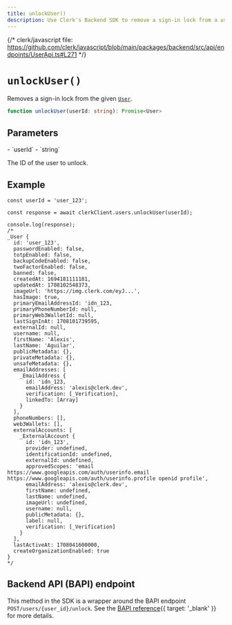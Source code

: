```yaml
---
title: unlockUser()
description: Use Clerk's Backend SDK to remove a sign-in lock from a user.
---
```


{/* clerk/javascript file: https://github.com/clerk/javascript/blob/main/packages/backend/src/api/endpoints/UserApi.ts#L271 */}

# `unlockUser()`

Removes a sign-in lock from the given [`User`](/docs/references/backend/types/backend-user).

```ts
function unlockUser(userId: string): Promise<User>
```

## Parameters

<Properties>
  - `userId`
  - `string`

  The ID of the user to unlock.
</Properties>

## Example

```tsx {{ prettier: false, mark: [13] }}
const userId = 'user_123';

const response = await clerkClient.users.unlockUser(userId);

console.log(response);
/*
_User {
  id: 'user_123',
  passwordEnabled: false,
  totpEnabled: false,
  backupCodeEnabled: false,
  twoFactorEnabled: false,
  banned: false,
  createdAt: 1694181111181,
  updatedAt: 1708102548373,
  imageUrl: 'https://img.clerk.com/eyJ...',
  hasImage: true,
  primaryEmailAddressId: 'idn_123,
  primaryPhoneNumberId: null,
  primaryWeb3WalletId: null,
  lastSignInAt: 1708101739595,
  externalId: null,
  username: null,
  firstName: 'Alexis',
  lastName: 'Aguilar',
  publicMetadata: {},
  privateMetadata: {},
  unsafeMetadata: {},
  emailAddresses: [
    _EmailAddress {
      id: 'idn_123,
      emailAddress: 'alexis@clerk.dev',
      verification: [_Verification],
      linkedTo: [Array]
    }
  ],
  phoneNumbers: [],
  web3Wallets: [],
  externalAccounts: [
    _ExternalAccount {
      id: 'idn_123',
      provider: undefined,
      identificationId: undefined,
      externalId: undefined,
      approvedScopes: 'email https://www.googleapis.com/auth/userinfo.email https://www.googleapis.com/auth/userinfo.profile openid profile',
      emailAddress: 'alexis@clerk.dev',
      firstName: undefined,
      lastName: undefined,
      imageUrl: undefined,
      username: null,
      publicMetadata: {},
      label: null,
      verification: [_Verification]
    }
  ],
  lastActiveAt: 1708041600000,
  createOrganizationEnabled: true
}
*/
```

## Backend API (BAPI) endpoint

This method in the SDK is a wrapper around the BAPI endpoint `POST/users/{user_id}/unlock`. See the [BAPI reference](/docs/reference/backend-api/tag/Users#operation/UnlockUser){{ target: '_blank' }} for more details.
